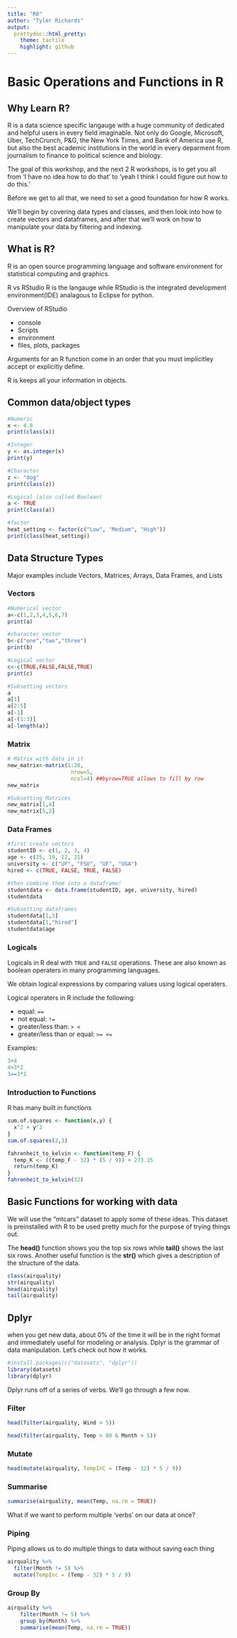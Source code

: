 ```yaml
---
title: "R0"
author: "Tyler Richards"
output:
  prettydoc::html_pretty:
    theme: tactile
    highlight: github
---
```



# Basic Operations and Functions in R 

## Why Learn R?

R is a data science specific langauge with a huge community of dedicated and helpful users in every field imaginable. Not only do Google, Microsoft, Uber, TechCrunch, P&G, the New York Times, and Bank of America  use R, but also the best academic institutions in the world in every deparment from journalism to finance to political science and biology. 

The goal of this workshop, and the next 2 R workshops, is to get you all from 'I have no idea how to do that' to 'yeah I think I could figure out how to do this.'

Before we get to all that, we need to set a good foundation for how R works. 

We'll begin by covering data types and classes, and then look into how to create vectors and dataframes, and after that we'll work on how to manipulate your data by filtering and indexing. 

## What is R?

R is an open source programming language and software environment for statistical computing and graphics.

R vs RStudio
R is the langauge while RStudio is the integrated development environment(IDE) analagous to Eclipse for python. 

Overview of RStudio  

* console  
* Scripts  
* environment   
* files, plots, packages  

Arguments for an R function come in an order that you must implicitley accept or explicitly define. 

R is keeps all your information in objects.  

## Common data/object types

```r
#Numeric
x <- 4.8
print(class(x))

```

```r
#Integer
y <- as.integer(x)
print(y)
```

```r
#Character
z <- "dog"
print(class(z))
```

```r
#Logical (also called Boolean)
a <- TRUE
print(class(a))
```

```r
#factor
heat_setting <- factor(c("Low", "Medium", "High"))
print(class(heat_setting))
```

## Data Structure Types

Major examples include Vectors, Matrices, Arrays, Data Frames, and Lists

### Vectors
```r
#Numerical vector
a<-c(1,2,3,4,5,6,7)   
print(a)
```

```r
#character vector
b<-c("one","two","three")   
print(b)

```

```r
#Logical vector
c<-c(TRUE,FALSE,FALSE,TRUE) 
print(c)
```


```r
#Subsetting vectors
a
a[1]
a[2:5]
a[-1]
a[-(1:3)]
a[-length(a)]

```

### Matrix

```r
# Matrix with data in it
new_matrix<-matrix(1:20,
                    nrow=5,
                    ncol=4) ##byrow=TRUE allows to fill by row
new_matrix
```


```r
#Subsetting Matrices
new_matrix[1,4]
new_matrix[5,2]
```

### Data Frames

```r
#first create vectors
studentID <- c(1, 2, 3, 4)
age <- c(25, 19, 22, 21)
university <- c("UF", "FSU", "UF", "UGA")
hired <- c(TRUE, FALSE, TRUE, FALSE)

#then combine them into a dataframe!
studentdata <- data.frame(studentID, age, university, hired)
studentdata
```

```r
#Subsetting dataframes
studentdata[1,3]
studentdata[1,"hired"]
studentdata$age
```

### Logicals

Logicals in R deal with ``TRUE`` and ``FALSE`` operations. These are also known as boolean operaters in many programming languages. 

We obtain logical expressions by comparing values using logical operaters. 

Logical operaters in R include the following:

* equal: ``==``
* not equal: ``!=``
* greater/less than: ``> <``
* greater/less than or equal: ``>= <=``

Examples:
```r
3<4
4>3*2
3==3*1
```


### Introduction to Functions 
R has many built in functions

```r
sum.of.squares <- function(x,y) {
  x^2 + y^2
}
sum.of.squares(2,3)

fahrenheit_to_kelvin <- function(temp_F) {
  temp_K <- ((temp_F - 32) * (5 / 9)) + 273.15
  return(temp_K)
}
fahrenheit_to_kelvin(32)
```


## Basic Functions for working with data
We will use the "mtcars" dataset to apply some of these ideas. This dataset is preinstalled with R to be used pretty much for the purpose of trying things out.  

The **head()** function shows you the top six rows while **tail()** shows the last six rows. 
Another useful function is the **str()** which gives a description of the structure of the data.

```r
class(airquality)
str(airquality)
head(airquality)
tail(airquality)
```

## Dplyr 

when you get new data, about 0% of the time it will be in the right format and immediately useful for modeling or analysis.
Dplyr is the grammar of data manipulation. Let's check out how it works. 


```r
#install.packages(c("datasets", "dplyr"))
library(datasets)
library(dplyr)
```

Dplyr runs off of a series of verbs. We'll go through a few now. 

### Filter
```r
head(filter(airquality, Wind > 5))
```

```r
head(filter(airquality, Temp > 80 & Month > 5))
```

### Mutate

```r
head(mutate(airquality, TempInC = (Temp - 32) * 5 / 9))
```

### Summarise

```r
summarise(airquality, mean(Temp, na.rm = TRUE))
```

What if we want to perform multiple 'verbs' on our data at once? 

### Piping

Piping allows us to do multiple things to data without saving each thing

```r
airquality %>% 
  filter(Month != 5) %>% 
  mutate(TempInc = (Temp - 32) * 5 / 9)
```

### Group By
```r
airquality %>% 
    filter(Month != 5) %>% 
    group_by(Month) %>% 
    summarise(mean(Temp, na.rm = TRUE))
```


